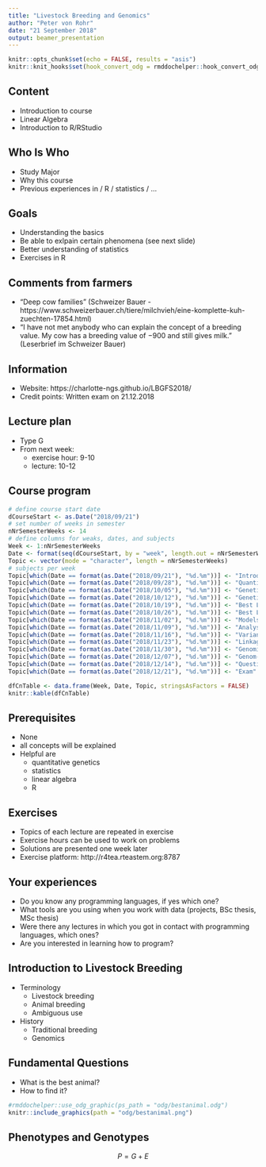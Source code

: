 ```yaml
---
title: "Livestock Breeding and Genomics"
author: "Peter von Rohr"
date: "21 September 2018"
output: beamer_presentation
---
```


```r
knitr::opts_chunk$set(echo = FALSE, results = "asis")
knitr::knit_hooks$set(hook_convert_odg = rmddochelper::hook_convert_odg)
```

## Content

- Introduction to course
- Linear Algebra
- Introduction to R/RStudio


## Who Is Who

- Study Major
- Why this course
- Previous experiences in / R / statistics / ...


## Goals

- Understanding the basics
- Be able to exlpain certain phenomena (see next slide)
- Better understanding of statistics
- Exercises in R


## Comments from farmers

- "Deep cow families" (Schweizer Bauer - https://www.schweizerbauer.ch/tiere/milchvieh/eine-komplette-kuh-zuechten-17854.html)
- "I have not met anybody who can explain the concept of a breeding value. My cow has a breeding value of $-900$ and still gives milk." (Leserbrief im Schweizer Bauer)


## Information

- Website: https://charlotte-ngs.github.io/LBGFS2018/
- Credit points: Written exam on 21.12.2018


## Lecture plan

- Type G
- From next week:
    + exercise hour: 9-10
    + lecture: 10-12


## Course program

```r
# define course start date
dCourseStart <- as.Date("2018/09/21")
# set number of weeks in semester
nNrSemesterWeeks <- 14
# define columns for weaks, dates, and subjects
Week <- 1:nNrSemesterWeeks
Date <- format(seq(dCourseStart, by = "week", length.out = nNrSemesterWeeks), "%d.%m")
Topic <- vector(mode = "character", length = nNrSemesterWeeks)
# subjects per week
Topic[which(Date == format(as.Date("2018/09/21"), "%d.%m"))] <- "Introduction to Livestock Breeding and Genomics"
Topic[which(Date == format(as.Date("2018/09/28"), "%d.%m"))] <- "Quantitative Genetics/Single Locus"
Topic[which(Date == format(as.Date("2018/10/05"), "%d.%m"))] <- "Genetic Evaluation with Different Sources of Information"
Topic[which(Date == format(as.Date("2018/10/12"), "%d.%m"))] <- "Genetic Covariance Between Relatives"
Topic[which(Date == format(as.Date("2018/10/19"), "%d.%m"))] <- "Best Linear Unbiased Prediction - Univariate Analysis"
Topic[which(Date == format(as.Date("2018/10/26"), "%d.%m"))] <- "Best Linear Unbiased Prediction - Multivariate Analysis"
Topic[which(Date == format(as.Date("2018/11/02"), "%d.%m"))] <- "Models with Random Environmental Effects"
Topic[which(Date == format(as.Date("2018/11/09"), "%d.%m"))] <- "Analysis of Longitudinal Data"
Topic[which(Date == format(as.Date("2018/11/16"), "%d.%m"))] <- "Variance Components Estimation"
Topic[which(Date == format(as.Date("2018/11/23"), "%d.%m"))] <- "Linkage Disequilibrium"
Topic[which(Date == format(as.Date("2018/11/30"), "%d.%m"))] <- "Genomic Selection"
Topic[which(Date == format(as.Date("2018/12/07"), "%d.%m"))] <- "Genom-Wide Association Studies"
Topic[which(Date == format(as.Date("2018/12/14"), "%d.%m"))] <- "Questions, Test Exam"
Topic[which(Date == format(as.Date("2018/12/21"), "%d.%m"))] <- "Exam"

dfCnTable <- data.frame(Week, Date, Topic, stringsAsFactors = FALSE)
knitr::kable(dfCnTable)
```


## Prerequisites

- None
- all concepts will be explained
- Helpful are 
    + quantitative genetics
    + statistics
    + linear algebra
    + R
    

## Exercises

- Topics of each lecture are repeated in exercise
- Exercise hours can be used to work on problems
- Solutions are presented one week later
- Exercise platform: http://r4tea.rteastem.org:8787

## Your experiences

- Do you know any programming languages, if yes which one?
- What tools are you using when you work with data (projects, BSc thesis, MSc thesis)
- Were there any lectures in which you got in contact with programming languages, which ones?
- Are you interested in learning how to program?


## Introduction to Livestock Breeding
- Terminology
     + Livestock breeding
     + Animal breeding
     + Ambiguous use
     
- History
    + Traditional breeding
    + Genomics
    

## Fundamental Questions
- What is the best animal?
- How to find it?

```r
#rmddochelper::use_odg_graphic(ps_path = "odg/bestanimal.odg")
knitr::include_graphics(path = "odg/bestanimal.png")
```

     
## Phenotypes and Genotypes

$$
P = G + E
$$


